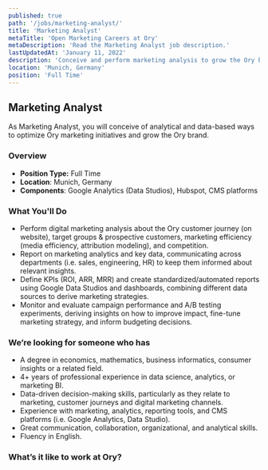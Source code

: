 ```yaml
---
published: true
path: '/jobs/marketing-analyst/'
title: 'Marketing Analyst'
metaTitle: 'Open Marketing Careers at Ory'
metaDescription: 'Read the Marketing Analyst job description.'
lastUpdatedAt: 'January 11, 2022'
description: 'Conceive and perform marketing analysis to grow the Ory brand.'
location: 'Munich, Germany'
position: 'Full Time'
---
```



## Marketing Analyst

<About />

As Marketing Analyst, you will conceive of analytical and data-based ways to
optimize Ory marketing initiatives and grow the Ory brand.

### Overview

- **Position Type:** Full Time
- **Location**: Munich, Germany
- **Components**: Google Analytics (Data Studios), Hubspot, CMS platforms

### What You'll Do

- Perform digital marketing analysis about the Ory customer journey (on
  website), target groups & prospective customers, marketing efficiency (media
  efficiency, attribution modeling), and competition.
- Report on marketing analytics and key data, communicating across departments
  (i.e. sales, engineering, HR) to keep them informed about relevant insights.
- Define KPIs (ROI, ARR, MRR) and create standardized/automated reports using
  Google Data Studios and dashboards, combining different data sources to derive
  marketing strategies.
- Monitor and evaluate campaign performance and A/B testing experiments,
  deriving insights on how to improve impact, fine-tune marketing strategy, and
  inform budgeting decisions.

### We’re looking for someone who has

- A degree in economics, mathematics, business informatics, consumer insights or
  a related field.
- 4+ years of professional experience in data science, analytics, or marketing
  BI.
- Data-driven decision-making skills, particularly as they relate to marketing,
  customer journeys and digital marketing channels.
- Experience with marketing, analytics, reporting tools, and CMS platforms (i.e.
  Google Analytics, Data Studio).
- Great communication, collaboration, organizational, and analytical skills.
- Fluency in English.

### What’s it like to work at Ory?

<WorkAtOry />
